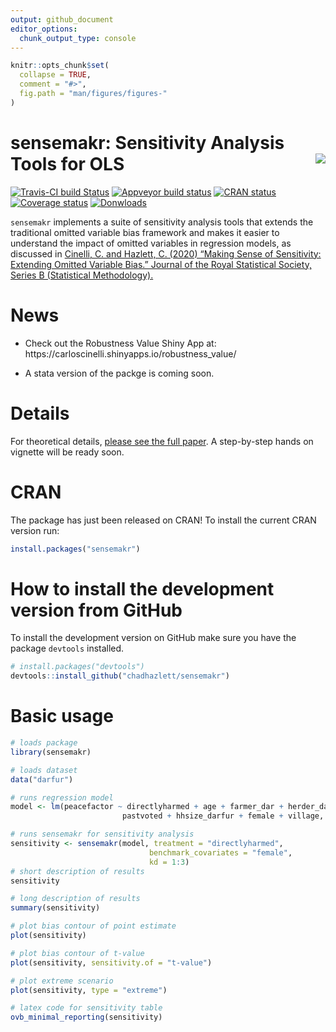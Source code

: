 ```yaml
---
output: github_document
editor_options: 
  chunk_output_type: console
---
```


<!-- README.md is generated from README.Rmd. Please edit that file -->

```r
knitr::opts_chunk$set(
  collapse = TRUE,
  comment = "#>",
  fig.path = "man/figures/figures-"
)
```

# sensemakr: Sensitivity Analysis Tools for OLS <img src="man/figures/sensemakr-logo-small.png" align="right" />

<!-- badges: start -->
[![Travis-CI build Status](https://travis-ci.org/carloscinelli/sensemakr.svg?branch=master)](https://travis-ci.org/carloscinelli/sensemakr) 
[![Appveyor build status](https://ci.appveyor.com/api/projects/status/utoc0803j4fxoje3?svg=true)](https://ci.appveyor.com/project/carloscinelli/sensemakr)
[![CRAN status](https://www.r-pkg.org/badges/version/sensemakr)](https://CRAN.R-project.org/package=sensemakr)
[![Coverage status](https://codecov.io/gh/carloscinelli/sensemakr/branch/master/graph/badge.svg)](https://codecov.io/github/carloscinelli/sensemakr?branch=master)
[![Donwloads](https://cranlogs.r-pkg.org/badges/sensemakr)](https://cran.r-project.org/package=sensemakr)
<!-- badges: end -->

`sensemakr` implements a suite of sensitivity analysis tools  that extends the traditional omitted variable bias framework and makes it easier  to understand the impact of omitted variables in regression models, as discussed in [Cinelli, C. and Hazlett, C. (2020) "Making Sense of Sensitivity: Extending Omitted Variable Bias." Journal of the Royal Statistical Society, Series B (Statistical Methodology).]( https://doi.org/10.1111/rssb.12348) 

# News

- Check out the Robustness Value Shiny App at: https://carloscinelli.shinyapps.io/robustness_value/

- A stata version of the packge is coming soon.

# Details

For theoretical details, [please see the full paper](https://www.researchgate.net/publication/322509816_Making_Sense_of_Sensitivity_Extending_Omitted_Variable_Bias). A step-by-step hands on vignette will be ready soon. 


# CRAN

The package has just been released on CRAN! To install the current CRAN version run:

```r
install.packages("sensemakr")
```


# How to install the development version from GitHub

To install the development version on GitHub make sure you have the package `devtools` installed.

```r
# install.packages("devtools") 
devtools::install_github("chadhazlett/sensemakr")
```


# Basic usage


```r
# loads package
library(sensemakr)

# loads dataset
data("darfur")

# runs regression model
model <- lm(peacefactor ~ directlyharmed + age + farmer_dar + herder_dar +
                         pastvoted + hhsize_darfur + female + village, data = darfur)

# runs sensemakr for sensitivity analysis
sensitivity <- sensemakr(model, treatment = "directlyharmed",
                               benchmark_covariates = "female",
                               kd = 1:3)
# short description of results
sensitivity

# long description of results
summary(sensitivity)

# plot bias contour of point estimate
plot(sensitivity)

# plot bias contour of t-value
plot(sensitivity, sensitivity.of = "t-value")

# plot extreme scenario
plot(sensitivity, type = "extreme")

# latex code for sensitivity table
ovb_minimal_reporting(sensitivity)
```

